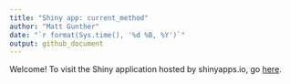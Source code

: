 ```yaml
---
title: "Shiny app: current_method"
author: "Matt Gunther"
date: "`r format(Sys.time(), '%d %B, %Y')`"
output: github_document
---
```


Welcome! To visit the Shiny application hosted by shinyapps.io, go [here](https://gunth031.shinyapps.io/currrent_method/?_ga=2.218044438.1830130443.1589378246-474628088.1582900941).